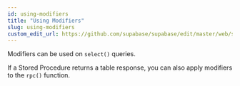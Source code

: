 ```yaml
---
id: using-modifiers
title: "Using Modifiers"
slug: using-modifiers
custom_edit_url: https://github.com/supabase/supabase/edit/master/web/spec/supabase.yml
---
```



Modifiers can be used on `select()` queries. 

If a Stored Procedure returns a table response, you can also apply modifiers to the `rpc()` function.